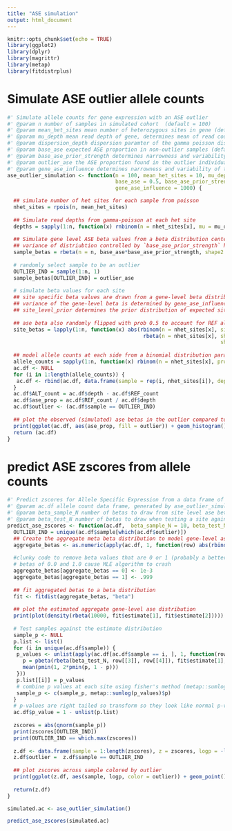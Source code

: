 ```yaml
---
title: "ASE simulation"
output: html_document
---
```


```r
knitr::opts_chunk$set(echo = TRUE)
library(ggplot2)
library(dplyr)
library(magrittr)
library(metap)
library(fitdistrplus)
```


# Simulate ASE outlier allele counts
```r
#' Simulate allele counts for gene expression with an ASE outlier
#' @param n number of samples in simulated cohort  (default = 100)
#' @param mean_het_sites mean number of heterozygous sites in gene (default = 10)
#' @param mu_depth mean read depth of gene, determines mean of read count gamma poisson distribution (default = 100)
#' @param dispersion_depth dispersion paramter of the gamma poisson distribution to simulate gene expression levels (default = 50)
#' @param base_ase expected ASE proportion in non-outlier samples (default = 0.5)
#' @param base_ase_prior_strength determines narrowness and variability of the ASE beta in each sample (higher values ==> tigther dist and less varaince) ( default = 1000)
#' @param outlier_ase the ASE proportion found in the outlier individual
#' @param gene_ase_influence determines narrowness and variability of the gene-level ASE beta when drawing site specific ASE betas (higher values ==> tigther dist and less varaince) ( default = 1000)
ase_outlier_simulation <- function(n = 100, mean_het_sites = 10, mu_depth = 100, dispersion_depth = 50,
                                   base_ase = 0.5, base_ase_prior_strength = 1000, outlier_ase = 0.7,
                                   gene_ase_influence = 1000) {

  ## simulate number of het sites for each sample from poisson
  nhet_sites = rpois(n, mean_het_sites)
  
  ## Simulate read depths from gamma-poisson at each het site
  depths = sapply(1:n, function(x) rnbinom(n = nhet_sites[x], mu = mu_depth, size = dispersion_depth))
  
  ## Simulate gene level ASE beta values from a beta distribution centered at the base_ase param
  ## variance of distriubtion controlled by `base_ase_prior_strength` higher value ==> tighter peak
  sample_betas = rbeta(n = n, base_ase*base_ase_prior_strength, shape2 = (1 - base_ase)*base_ase_prior_strength) 
  
  # randomly select sample to be an outlier
  OUTLIER_IND = sample(1:n, 1)
  sample_betas[OUTLIER_IND] = outlier_ase
  
  # simulate beta values for each site
  ## site specific beta values are drawn from a gene-level beta distribution centered at the gene level ase value
  ## variance of the gene-level beta is determined by gene_ase_influence (higher value ==> tighter dist and smaller variance)
  ## site_level_prior determines the prior distribution of expected site level variance
  
  ## ase beta also randomly flipped with prob 0.5 to account for REF alleles not always being on same haplotype 
  site_betas = lapply(1:n, function(x) abs(rbinom(n = nhet_sites[x], size = 1, prob = .5) -
                                            rbeta(n = nhet_sites[x], shape1 = sample_betas[x]*gene_ase_influence,
                                                                     shape2 = (1 - sample_betas[x])*gene_ase_influence)))
  
  ## model allele counts at each side from a binomial distribution parameterized by the depths and site_betas
  allele_counts = sapply(1:n, function(x) rbinom(n = nhet_sites[x], prob = site_betas[[x]], size = depths[[x]]))
  ac.df <- NULL
  for (i in 1:length(allele_counts)) {
   ac.df <- rbind(ac.df, data.frame(sample = rep(i, nhet_sites[i]), depth = depths[[i]], REF_count = allele_counts[[i]]))
  }
  ac.df$ALT_count = ac.df$depth - ac.df$REF_count
  ac.df$ase_prop = ac.df$REF_count / ac.df$depth
  ac.df$outlier <- (ac.df$sample == OUTLIER_IND)
  
  ## plot the observed (simulated) ase betas in the outlier compared to the rest of the samples
  print(ggplot(ac.df, aes(ase_prop, fill = outlier)) + geom_histogram() + scale_fill_manual(values = c("grey80", "red")) + theme_classic())
  return (ac.df)
}
```


# predict ASE zscores from allele counts
```r
#' Predict zscores for Allele Specific Expression from a data frame of allele counts
#' @param ac.df allele count data frame, generated by ase_outlier_simulation function
#' @param beta_sample_N number of betas to draw from site level ase betas to form the aggregated gene-level beta estimation (default = 10)
#' @param beta_test_N number of betas to draw when testing a site against the aggregate distribution for outlier status (default = 30)
predict_ase_zscores <- function(ac.df,  beta_sample_N = 10, beta_test_N = 30) {
  OUTLIER_IND = unique(ac.df$sample[which(ac.df$outlier)])
  ## Create the aggregate meta beta distribution to model gene-level ase from individual site observations
  aggregate_betas <- as.numeric(apply(ac.df, 1, function(row) abs(rbinom(beta_sample_N,1,.5) - rbeta(beta_sample_N, row[3], row[4]))))
  
  #clunky code to remove beta values that are 0 or 1 (probably a better way)
  # betas of 0.0 and 1.0 cause MLE algorithm to crash
  aggregate_betas[aggregate_betas == 0] <- 1e-3 
  aggregate_betas[aggregate_betas == 1] <- .999
  
  ## fit aggregated betas to a beta distribution
  fit <- fitdist(aggregate_betas, "beta") 
   
  ## plot the estimated aggregate gene-level ase distribution
  print(plot(density(rbeta(10000, fit$estimate[1], fit$estimate[2]))))
  
  # Test samples against the estimate distribution
  sample_p <- NULL
  p.list <- list()
  for (i in unique(ac.df$sample)) {
   p_values <- unlist(apply(ac.df[ac.df$sample == i, ], 1, function(row) {
     p = pbeta(rbeta(beta_test_N, row[[3]], row[[4]]), fit$estimate[1], fit$estimate[2])
     mean(pmin(1, 2*pmin(p, 1 - p)))
   }))
   p.list[[i]] = p_values
   # combine p values at each site using fisher's method (metap::sumlog)
   sample_p <- c(sample_p, metap::sumlog(p_values)$p)
  }
  # p-values are right tailed so transform so they look like normal p-values
  ac.df$p_value = 1 - unlist(p.list)
  
  zscores = abs(qnorm(sample_p))
  print(zscores[OUTLIER_IND])
  print(OUTLIER_IND == which.max(zscores))
  
  z.df <- data.frame(sample = 1:length(zscores), z = zscores, logp = -log10(sample_p))
  z.df$outlier =  z.df$sample == OUTLIER_IND
  
  ## plot zscores across sample colored by outlier
  print(ggplot(z.df, aes(sample, logp, color = outlier)) + geom_point() + theme_classic() + scale_color_manual(values = c("grey50", "red")))
  
  return(z.df)
}
```

```r
simulated.ac <- ase_outlier_simulation()
```

```r
predict_ase_zscores(simulated.ac)
```


